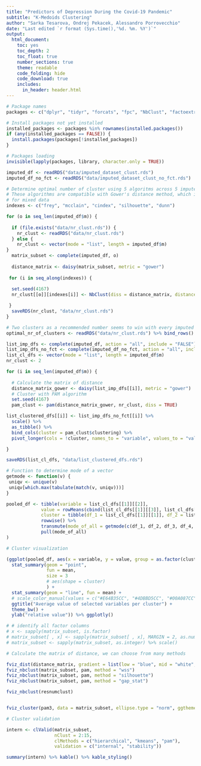 ```yaml
---
title: "Predictors of Depression During the Covid-19 Pandemic" 
subtitle: "K-Medoids Clustering"
author: "Sarka Tesarova, Ondrej Pekacek, Alessandro Porrovecchio"
date: "Last edited `r format (Sys.time(),'%d. %m. %Y')`"
output:
  html_document: 
    toc: yes
    toc_depth: 2
    toc_float: true
    number_sections: true
    theme: readable
    code_folding: hide
    code_download: true
    includes:
      in_header: header.html
---
```



```r
# Package names
packages <- c("dplyr", "tidyr", "forcats", "fpc", "NbClust", "factoextra", "cluster", "clValid", "mice", "miclust", "plotly")

# Install packages not yet installed
installed_packages <- packages %in% rownames(installed.packages())
if (any(installed_packages == FALSE)) {
  install.packages(packages[!installed_packages])
}

# Packages loading
invisible(lapply(packages, library, character.only = TRUE))

imputed_df <- readRDS("data/imputed_dataset_clust.rds")
imputed_df_no_fct <- readRDS("data/imputed_dataset_clust_no_fct.rds")

```

```r
# Determine optimal number of cluster using 5 algoritms across 5 imputed datasets
# These algorithms are compatible with Gower's distance method, which is preferred
# for mixed data
indexes <- c("frey", "mcclain", "cindex", "silhouette", "dunn")

for (o in seq_len(imputed_df$m)) {
  
  if (file.exists("data/nr_clust.rds")) {
    nr_clust <- readRDS("data/nr_clust.rds") 
  } else {
    nr_clust <- vector(mode = "list", length = imputed_df$m)
}
  matrix_subset <- complete(imputed_df, o)
  
  distance_matrix <- daisy(matrix_subset, metric = "gower")
  
 for (i in seq_along(indexes)) {
  
  set.seed(4167)
  nr_clust[[o]][indexes[i]] <- NbClust(diss = distance_matrix, distance = NULL, min.nc = 2, method = "median", index = indexes[i])[["Best.nc"]][["Number_clusters"]]

 }
  saveRDS(nr_clust, "data/nr_clust.rds")
}

# Two clusters as a recommended number seems to win with every imputed dataset
optimal_nr_of_clusters <- readRDS("data/nr_clust.rds") %>% bind_rows()
```

```r
list_imp_dfs <- complete(imputed_df, action = "all", include = "FALSE")
list_imp_dfs_no_fct <- complete(imputed_df_no_fct, action = "all", include = "FALSE")
list_cl_dfs <- vector(mode = "list", length = imputed_df$m)
nr_clust <- 2

for (i in seq_len(imputed_df$m)) {
  
  # Calculate the matrix of distance
  distance_matrix_gower <- daisy(list_imp_dfs[[i]], metric = "gower")
  # Cluster with PAM algorithm
  set.seed(4167)
  pam_clust <- pam(distance_matrix_gower, nr_clust, diss = TRUE)

list_clustered_dfs[[i]] <- list_imp_dfs_no_fct[[i]] %>%
  scale() %>%
  as_tibble() %>%
  bind_cols(cluster = pam_clust$clustering) %>% 
  pivot_longer(cols = !cluster, names_to = "variable", values_to = "value")

}

saveRDS(list_cl_dfs, "data/list_clustered_dfs.rds")

# Function to determine mode of a vector
getmode <- function(v) {
 uniqv <- unique(v)
 uniqv[which.max(tabulate(match(v, uniqv)))]
}

pooled_df <- tibble(variable = list_cl_dfs[[1]][[2]],
             value = rowMeans(cbind(list_cl_dfs[[1]][[3]], list_cl_dfs[[2]][[3]], list_cl_dfs[[3]][[3]], list_cl_dfs[[4]][[3]], list_cl_dfs[[5]][[3]])),
             cluster = tibble(df_1 = list_cl_dfs[[1]][[1]], df_2 = list_cl_dfs[[2]][[1]], df_3 = list_cl_dfs[[3]][[1]], df_4 = list_cl_dfs[[4]][[1]], df_5 = list_cl_dfs[[5]][[1]]) %>%
             rowwise() %>% 
             transmute(mode_of_all = getmode(c(df_1, df_2, df_3, df_4, df_5))) %>%
             pull(mode_of_all)
)


```


```r
# Cluster visualization

(ggplot(pooled_df, aes(x = variable, y = value, group = as.factor(cluster), colour = as.factor(cluster))) +
  stat_summary(geom = "point",
               fun = mean,
               size = 3
               # aes(shape = cluster)
               ) +
  stat_summary(geom = "line", fun = mean) +
  # scale_color_manual(values = c("#E64B35CC", "#4DBBD5CC", "#00A087CC")) +
  ggtitle("Average value of selected variables per cluster") +
  theme_bw() +
  ylab("relative value")) %>% ggplotly()
```


```r
# # identify all factor columns
# x <- sapply(matrix_subset, is.factor)
# matrix_subset[ , x] <- sapply(matrix_subset[ , x], MARGIN = 2, as.numeric)
# matrix_subset <- sapply(matrix_subset, as.integer) %>% scale()

# Calculate the matrix of distance, we can choose from many methods

fviz_dist(distance_matrix, gradient = list(low = "blue", mid = "white", high = "red"))
fviz_nbclust(matrix_subset, pam, method = "wss")
fviz_nbclust(matrix_subset, pam, method = "silhouette")
fviz_nbclust(matrix_subset, pam, method = "gap_stat")

fviz_nbclust(resnumclust)


fviz_cluster(pam3, data = matrix_subset, ellipse.type = "norm", ggtheme = theme_bw(), main = "Cluster plot - K-Medoids algorithm")
```


```r
# Cluster validation

intern <- clValid(matrix_subset,
                  nClust = 2:15,
                  clMethods = c("hierarchical", "kmeans", "pam"),
                  validation = c("internal", "stability"))

summary(intern) %>% kable() %>% kable_styling()

```



